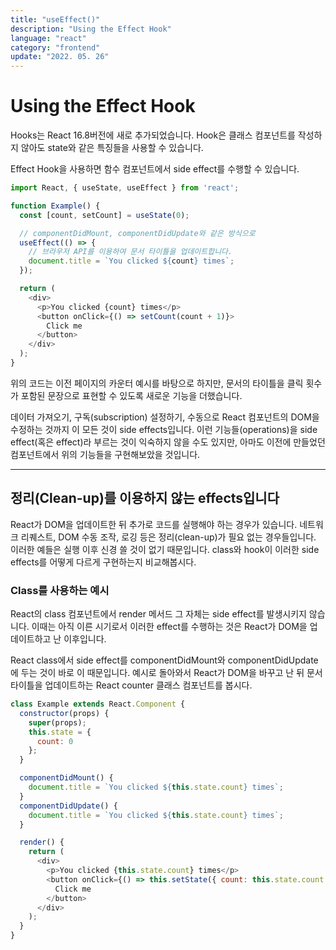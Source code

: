 ```yaml
---
title: "useEffect()"
description: "Using the Effect Hook"
language: "react"
category: "frontend"
update: "2022. 05. 26"
---
```


# Using the Effect Hook

Hooks는 React 16.8버전에 새로 추가되었습니다. Hook은 클래스 컴포넌트를 작성하지 않아도 state와 같은 특징들을 사용할 수 있습니다.

Effect Hook을 사용하면 함수 컴포넌트에서 side effect를 수행할 수 있습니다.

~~~js {1, 5-9}
import React, { useState, useEffect } from 'react';

function Example() {
  const [count, setCount] = useState(0);

  // componentDidMount, componentDidUpdate와 같은 방식으로
  useEffect(() => {
    // 브라우저 API를 이용하여 문서 타이틀을 업데이트합니다.
    document.title = `You clicked ${count} times`;
  });

  return (
    <div>
      <p>You clicked {count} times</p>
      <button onClick={() => setCount(count + 1)}>
        Click me
      </button>
    </div>
  );
}
~~~

위의 코드는 이전 페이지의 카운터 예시를 바탕으로 하지만, 문서의 타이틀을 클릭 횟수가 포함된 문장으로 표현할 수 있도록 새로운 기능을 더했습니다.

데이터 가져오기, 구독(subscription) 설정하기, 수동으로 React 컴포넌트의 DOM을 수정하는 것까지 이 모든 것이 side effects입니다. 이런 기능들(operations)을 side effect(혹은 effect)라 부르는 것이 익숙하지 않을 수도 있지만, 아마도 이전에 만들었던 컴포넌트에서 위의 기능들을 구현해보았을 것입니다.

---

## 정리(Clean-up)를 이용하지 않는 effects입니다

React가 DOM을 업데이트한 뒤 추가로 코드를 실행해야 하는 경우가 있습니다. 네트워크 리퀘스트, DOM 수동 조작, 로깅 등은 정리(clean-up)가 필요 없는 경우들입니다. 이러한 예들은 실행 이후 신경 쓸 것이 없기 때문입니다. class와 hook이 이러한 side effects를 어떻게 다르게 구현하는지 비교해봅시다.

### Class를 사용하는 예시

React의 class 컴포넌트에서 render 메서드 그 자체는 side effect를 발생시키지 않습니다. 이때는 아직 이른 시기로서 이러한 effect를 수행하는 것은 React가 DOM을 업데이트하고 난 이후입니다.

React class에서 side effect를 componentDidMount와 componentDidUpdate에 두는 것이 바로 이 때문입니다. 예시로 돌아와서 React가 DOM을 바꾸고 난 뒤 문서 타이틀을 업데이트하는 React counter 클래스 컴포넌트를 봅시다.

~~~js {9-14}
class Example extends React.Component {
  constructor(props) {
    super(props);
    this.state = {
      count: 0
    };
  }

  componentDidMount() {
    document.title = `You clicked ${this.state.count} times`;
  }
  componentDidUpdate() {
    document.title = `You clicked ${this.state.count} times`;
  }

  render() {
    return (
      <div>
        <p>You clicked {this.state.count} times</p>
        <button onClick={() => this.setState({ count: this.state.count + 1 })}>
          Click me
        </button>
      </div>
    );
  }
}
~~~